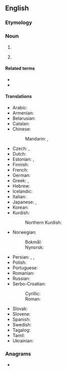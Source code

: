 ==English==
{{wikipedia|dab=perfectionism}}

===Etymology===
{{suffix|en|perfection|ism}}

===Noun===
{{en-noun|~}}

# {{l|en|An [[unwillingness]] to [[settle for]] anything less than [[perfection]].}}
# {{lb|en|philosophy}} {{l|en|A [[belief]] that [[spiritual]] perfection may be achieved during [[life]], or that it should be [[strive]]n for.}}

====Related terms====
* {{l|en|perfectionist}}
* {{l|en|perfectionistic}}

====Translations====
{{trans-top|a dislike for anything less than perfection}}
* Arabic: {{t|ar|كَمَالِيَّة|f}}
* Armenian: {{t|hy|պերֆեկցիոնիզմ}}
* Belarusian: {{t|be|перфекцыяні́зм|m}}
* Catalan: {{t+|ca|perfeccionisme|m}}
* Chinese:
*: Mandarin: {{t|cmn|完美主義}}, {{t|cmn|完美主义|tr=wánměi zhǔyì}}
* Czech: {{t|cs|perfekcionismus|m}}, {{t|cs|perfekcionizmus|m}}
* Dutch: {{t+|nl|perfectionisme|n}}
* Estonian: {{t|et|perfektsionism}}, {{t|et|täiuslikkuse taotlus}}
* Finnish: {{t+|fi|perfektionismi}}
* French: {{t+|fr|perfectionnisme|m}}
* German: {{t+|de|Perfektionismus|m}}
* Greek: {{t+|el|τελειομανία|f}}, {{t+|el|τελειοθηρία|f}}
* Hebrew: {{t+|he|פֶּרְפֶקְצְיוֹנִיזְם|m|tr=perfektzyónizem}}
* Icelandic: {{t|is|fullkomnunarárátta|f}}
* Italian: {{t+|it|perfezionismo|m}}
* Japanese: {{t|ja|完全主義|tr=かんぜんしゅぎ, kanzenshugi}}, {{t|ja|完璧主義|tr=かんぺきしゅぎ, kanpekishugi}}
* Korean: {{t|ko|완벽주의}}
* Kurdish:
*: Northern Kurdish: {{t+check|kmr|tekûzîtî}}
{{trans-mid}}
* Norwegian:
*: Bokmål: {{t|nb|perfeksjonism|m}}
*: Nynorsk: {{t|nn|perfeksjonism|m}}
* Persian: {{t|fa|کمال‌طلبی|tr=kamâl-talabi}}, {{t|fa|کمال‌گرایی|tr=kamâl-garâyi}}, {{t|fa|کمالپرستی|tr=kamâl-parasti}}
* Polish: {{t+|pl|perfekcjonizm|m}}
* Portuguese: {{t+|pt|perfeccionismo|m}}
* Romanian: {{t+|ro|perfecționism|n}}
* Russian: {{t+|ru|перфекциони́зм|m}}
* Serbo-Croatian:
*: Cyrillic: {{t|sh|перфекционѝзам|m}}
*: Roman: {{t+|sh|perfekcionìzam|m}}
* Slovak: {{t|sk|perfekcionizmus|m}}
* Slovene: {{t|sl|perfekcionizem|m}}
* Spanish: {{t|es|perfeccionismo|m}}
* Swedish: {{t+|sv|perfektionism|c}}
* Tagalog: {{t|tl|perpeksiyonismo}}
* Tamil: {{t|ta|செம்மைவாதம்}}
* Ukrainian: {{t|uk|перфекціоні́зм|m}}
{{trans-bottom}}

===Anagrams===
* {{anagrams|en|a=ceefiimnoprst|imperfections}}